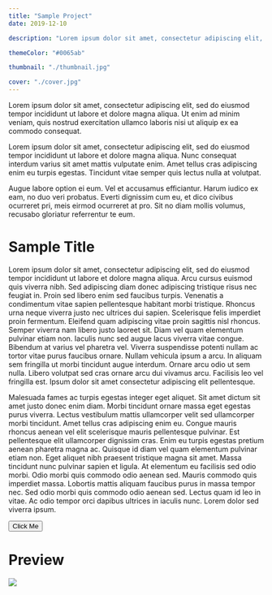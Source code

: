 ```yaml
---
title: "Sample Project"
date: 2019-12-10

description: "Lorem ipsum dolor sit amet, consectetur adipiscing elit, sed do eiusmod tempor incididunt ut labore et dolore magna aliqua."

themeColor: "#0065ab"

thumbnail: "./thumbnail.jpg"

cover: "./cover.jpg"
---
```


<ExtendedDesc>
  Lorem ipsum dolor sit amet, consectetur adipiscing elit, sed do eiusmod tempor incididunt ut labore et dolore magna aliqua. Ut enim ad minim veniam, quis nostrud exercitation ullamco laboris nisi ut aliquip ex ea commodo consequat.
</ExtendedDesc>

Lorem ipsum dolor sit amet, consectetur adipiscing elit, sed do eiusmod tempor incididunt ut labore et dolore magna aliqua. Nunc consequat interdum varius sit amet mattis vulputate enim. Amet tellus cras adipiscing enim eu turpis egestas. Tincidunt vitae semper quis lectus nulla at volutpat.

Augue labore option ei eum. Vel et accusamus efficiantur. Harum iudico ex eam, no duo veri probatus. Everti dignissim cum eu, et dico civibus ocurreret pri, meis eirmod ocurreret at pro. Sit no diam mollis volumus, recusabo gloriatur referrentur te eum.

# Sample Title

Lorem ipsum dolor sit amet, consectetur adipiscing elit, sed do eiusmod tempor incididunt ut labore et dolore magna aliqua. Arcu cursus euismod quis viverra nibh. Sed adipiscing diam donec adipiscing tristique risus nec feugiat in. Proin sed libero enim sed faucibus turpis. Venenatis a condimentum vitae sapien pellentesque habitant morbi tristique. Rhoncus urna neque viverra justo nec ultrices dui sapien. Scelerisque felis imperdiet proin fermentum. Eleifend quam adipiscing vitae proin sagittis nisl rhoncus. Semper viverra nam libero justo laoreet sit. Diam vel quam elementum pulvinar etiam non. Iaculis nunc sed augue lacus viverra vitae congue. Bibendum at varius vel pharetra vel. Viverra suspendisse potenti nullam ac tortor vitae purus faucibus ornare. Nullam vehicula ipsum a arcu. In aliquam sem fringilla ut morbi tincidunt augue interdum. Ornare arcu odio ut sem nulla. Libero volutpat sed cras ornare arcu dui vivamus arcu. Facilisis leo vel fringilla est. Ipsum dolor sit amet consectetur adipiscing elit pellentesque.

Malesuada fames ac turpis egestas integer eget aliquet. Sit amet dictum sit amet justo donec enim diam. Morbi tincidunt ornare massa eget egestas purus viverra. Lectus vestibulum mattis ullamcorper velit sed ullamcorper morbi tincidunt. Amet tellus cras adipiscing enim eu. Congue mauris rhoncus aenean vel elit scelerisque mauris pellentesque pulvinar. Est pellentesque elit ullamcorper dignissim cras. Enim eu turpis egestas pretium aenean pharetra magna ac. Quisque id diam vel quam elementum pulvinar etiam non. Eget aliquet nibh praesent tristique magna sit amet. Massa tincidunt nunc pulvinar sapien et ligula. At elementum eu facilisis sed odio morbi. Odio morbi quis commodo odio aenean sed. Mauris commodo quis imperdiet massa. Lobortis mattis aliquam faucibus purus in massa tempor nec. Sed odio morbi quis commodo odio aenean sed. Lectus quam id leo in vitae. Ac odio tempor orci dapibus ultrices in iaculis nunc. Lorem dolor sed viverra ipsum.

<Button href="#" color="#0065ab" target="_blank">
  Click Me
</Button>

# Preview

![](./preview.jpg)
